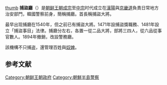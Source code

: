 {{unreferenced|time=2011-06-20T02:48:37+00:00}}
[[file:Joseon_Traditional-Style_Policeman.JPG|thumb]]
'''捕盜廳'''（{{lang-ko|포도청}}）是[[朝鲜王朝|朝鲜王朝]][[朝鮮成宗|成宗]]至[[朝鮮中宗|中宗]]时代成立在[[漢陽|漢陽]]與[[京畿道|京畿道]]負責日常地方治安部門，韓國警察前身，簡稱捕廳。首長稱捕盜大將。

最早出现捕廳在1540年，但之前已有捕盜大將。1471年設捕盜獎職務、1481年設立「捕盜事目」法律。捕廳分左右，各置一從二品大將，部將三四人，從六品從事官數人。1894年撤銷，改設警務廳。

該機構不只捕盗，還管理百姓與[[奴婢|奴婢]]。
==参考文献==

{{朝鮮王朝官制}}
[[Category:朝鲜王朝政府|Category:朝鲜王朝政府]]
[[Category:朝鮮半島警察|Category:朝鮮半島警察]]